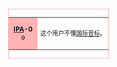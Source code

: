 <div style="float:left;border:solid #FFB3B3 1px;margin:1px">
{| cellspacing="0" style="width:238px;background:#FFE0E8"
| style="width:45px;height:45px;background:#FFB3B3;text-align:center;font-size:10pt" | '''[[IPA]]-0'''<br/>ə
| style="font-size:9pt;padding:4pt;line-height:1.25em" | 这个用户不懂[[国际音标]]。
|}</div>